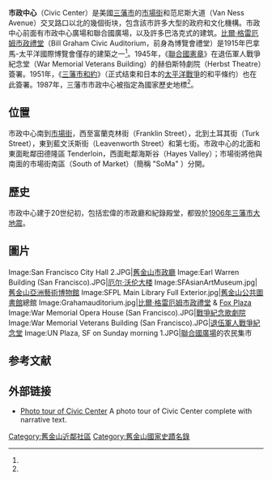 {{Infobox_nrhp | name = 三藩市市政中心歷史區
  | nrhp_type = nhld
  | image = SFCityHall.png
  | caption = 三藩市市政廳（市政中心廣場）
  | location= [[美國|美國]][[三藩市|三藩市]]
  | lat_degrees = 37
  | lat_minutes = 46
  | lat_seconds = 45
  | lat_direction = N
  | long_degrees = 122
  | long_minutes = 24
  | long_seconds = 57
  | long_direction = W
  | locmapin = 
  | area =
  | built =1912<ref name="nhlwriteup">[http://www.nr.nps.gov/writeups/78000757.nl.pdf NHL Writeup]{{dead link|date=2017年12月 |bot=InternetArchiveBot |fix-attempted=yes }}</ref>
  | architect=
  | architecture= 
  | added = 1978年10月10日
  | designated_nrhp_type = 1987年2月27日<ref name="nhlsum">[http://tps.cr.nps.gov/nhl/detail.cfm?ResourceID=1748&resourceType=District NHL Summary] {{webarchive|url=https://web.archive.org/web/20121008222013/http://tps.cr.nps.gov/nhl/detail.cfm?ResourceID=1748&resourceType=District |date=2012-10-08 }}</ref>
  | governing_body = 地方
  | refnum=78000757<ref name="nris">{{cite web|url=http://www.nr.nps.gov/ |title=National Register Information System |date=2008-04-15 |work=National Register of Historic Places |publisher=National Park Service |deadurl=yes |archiveurl=https://web.archive.org/web/20071002195303/http://www.nr.nps.gov/ |archivedate=2007-10-02 }}</ref>
}}

'''市政中心'''（Civic Center）是美國[[三藩市|三藩市]]的[[市場街_(三藩市)|市場街]]和范尼斯大道（Van Ness Avenue）交叉路口以北的幾個街块，包含該市許多大型的政府和文化機構。市政中心前面有市政中心廣場和聯合國廣場，以及許多巴洛克式的建筑。[[比爾·格雷厄姆市政禮堂|比爾·格雷厄姆市政禮堂]]（Bill Graham Civic Auditorium，前身為博覽會禮堂）是1915年巴拿馬-太平洋國際博覽會僅存的建築之一<ref name="nhlwriteup" />。1945年，《[[聯合國憲章|聯合國憲章]]》在退伍軍人戰爭紀念堂（War Memorial Veterans Building）的赫伯斯特劇院（Herbst Theatre）簽署。1951年，《[[三藩市和約|三藩市和約]]》（正式结束和日本的[[太平洋戰爭|太平洋戰爭]]的和平條约）也在此簽署。1987年，三藩市市政中心被指定為國家歷史地標<ref name="nhlsum" />。

==位置==
市政中心南到[[市場街_(舊金山)|市場街]]，西至富蘭克林街（Franklin Street），北到土耳其街（Turk Street），東到藍文沃斯街（Leavenworth Street）和第七街。市政中心的北面和東面毗鄰田德隆區 Tenderloin，西面毗鄰海斯谷（Hayes Valley）；市場街將他與南面的市場街南區（South of Market）（簡稱 "SoMa" ）分開。

==歷史==
市政中心建于20世纪初，包括宏偉的市政廳和紀錄殿堂，都毁於[[1906年三藩市大地震|1906年三藩市大地震]]。

==圖片==
{{wide image|SF Civic Center pano 01.jpg|2000 px|360°全景}}
<gallery>
Image:San Francisco City Hall 2.JPG|[[舊金山市政廳|舊金山市政廳]]
Image:Earl Warren Building (San Francisco).JPG|[[厄尔·沃伦大楼|厄尔·沃伦大楼]]
Image:SFAsianArtMuseum.jpg|[[舊金山亞洲藝術博物館|舊金山亞洲藝術博物館]]
Image:SFPL Main Library Full Exterior.jpg|[[舊金山公共圖書館|舊金山公共圖書館]]總館
Image:Grahamauditorium.jpg|[[比爾·格雷厄姆市政禮堂|比爾·格雷厄姆市政禮堂]] & [[Fox_Plaza_(San_Francisco)|Fox Plaza]]
Image:War Memorial Opera House (San Francisco).JPG|[[戰爭紀念歌劇院|戰爭紀念歌劇院]]
Image:War Memorial Veterans Building (San Francisco).JPG|[[退伍軍人戰爭紀念堂|退伍軍人戰爭紀念堂]]
Image:UN Plaza, SF on Sunday morning 1.JPG|[[聯合國廣場|聯合國廣場]]的农民集市
</gallery>

==参考文献==
{{Reflist}}

== 外部链接 ==
{{Commons category}}
* [http://www.dreamworld.org/sfguide/Neighborhoods/CivicCenter Photo tour of Civic Center] {{Wayback|url=http://www.dreamworld.org/sfguide/Neighborhoods/CivicCenter |date=20130113002431 }} A photo tour of Civic Center complete with narrative text.

{{Authority control}}

[[Category:舊金山近鄰社區|Category:舊金山近鄰社區]]
[[Category:舊金山國家史蹟名錄|Category:舊金山國家史蹟名錄]]
